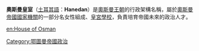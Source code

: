 {{noteTA
|T = zh:鄂圖曼皇室; zh-cn:奥斯曼皇室; zh-tw:鄂圖曼皇室; zh-hk:奧斯曼皇室;
|1 = zh:鄂圖曼; zh-cn:奥斯曼; zh-tw:鄂圖曼; zh-hk:奧斯曼;
}}

{{expand|time=2018-07-08T03:45:50+00:00}}
{{unreferenced|time=2018-07-08T03:45:50+00:00}}

{{奧斯曼帝國國家機關}}

'''奧斯曼皇室'''（[[土耳其語|土耳其語]]：'''Hanedan'''）是[[奧斯曼王朝|奧斯曼王朝]]的行政架構名稱，屬於[[奧斯曼帝國國家機關|奧斯曼帝國國家機關]]的一部分名女性組成、[[皇宮學校|皇宮學校]]，負責培育帝國未來的政治人才。

{{奧斯曼帝國政制}}

[[en:House_of_Osman|en:House of Osman]]

[[Category:鄂圖曼帝國政治|Category:鄂圖曼帝國政治]]
